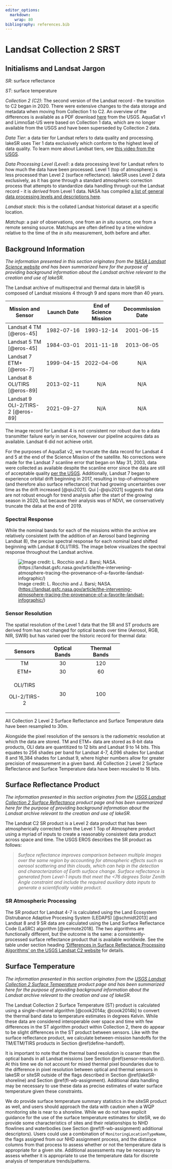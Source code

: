 ```yaml
---
editor_options:
  markdown:
    wrap: 80
bibliography: references.bib
---
```


# Landsat Collection 2 SRST {#LS-C2-SRST}

## Initialisms and Landsat Jargon

*SR*: surface reflectance

*ST*: surface temperature

*Collection 2 (C2)*: The second version of the Landsat record - the transition
to C2 began in 2020. There were extensive changes to the data storage and
metadata when moving from Collection 1 to C2. An overview of the differences is
available as a PDF download
[here](https://www.usgs.gov/media/files/landsat-collection-1-vs-collection-2-summary)
from the USGS. AquaSat v1 and LimnoSat-US were based on Collection 1 data, which
are no longer available from the USGS and have been superseded by Collection 2
data.

*Data Tier*: a data tier for Landsat refers to data quality and processing.
lakeSR uses Tier 1 data exclusively which conform to the highest level of data
quality. To learn more about Landsat tiers, see [this video from the
USGS](https://www.usgs.gov/media/videos/landsat-collections-what-are-tiers).

*Data Processing Level (Level)*: a data processing level for Landsat refers to
how much the data have been processed. Level 1 (top of atmosphere) is less
processed than Level 2 (surface reflectance). lakeSR uses Level 2 data
exclusively, as it has gone through a standard atmospheric correction process
that attempts to standardize data handling through out the Landsat record - it
is *derived* from Level 1 data. NASA has compiled [a list of general data
processing levels and descriptions
here](https://www.earthdata.nasa.gov/learn/earth-observation-data-basics/data-processing-levels).

*Landsat stack*: this is the collated Landsat historical dataset at a specific
location.

*Matchup*: a pair of observations, one from an *in situ* source, one from a
remote sensing source. Matchups are often defined by a time window relative to
the time of the *in situ* measurement, both before and after.

## Background Information {#valid-dates}

*The information presented in this section originates from the [NASA Landsat
Science website](https://landsat.gsfc.nasa.gov/) and has been summarized here
for the purpose of providing background information about the Landsat archive
relevant to the creation and use of lakeSR.*

The Landsat archive of multispectral and thermal data in lakeSR is composed of
Landsat missions 4 through 9 and spans more than 40 years.

+-------------------+-------------------+-------------------+-------------------+
| Mission and       | Launch Date       | End of Science    | Decommission Date |
| Sensor            |                   | Mission           |                   |
+===================+:=================:+:=================:+:=================:+
| Landsat 4 TM      | 1982-07-16        | 1993-12-14        | 2001-06-15        |
| [@eros-45]        |                   |                   |                   |
+-------------------+-------------------+-------------------+-------------------+
| Landsat 5 TM      | 1984-03-01        | 2011-11-18        | 2013-06-05        |
| [@eros-45]        |                   |                   |                   |
+-------------------+-------------------+-------------------+-------------------+
| Landsat 7 ETM+    | 1999-04-15        | 2022-04-06        | N/A               |
| [@eros-7]         |                   |                   |                   |
+-------------------+-------------------+-------------------+-------------------+
| Landsat 8         | 2013-02-11        | N/A               | N/A               |
| OLI/TIRS          |                   |                   |                   |
| [@eros-89]        |                   |                   |                   |
+-------------------+-------------------+-------------------+-------------------+
| Landsat 9         | 2021-09-27        | N/A               | N/A               |
| OLI-2/TIRS-2      |                   |                   |                   |
| [@eros-89]        |                   |                   |                   |
+-------------------+-------------------+-------------------+-------------------+

The image record for Landsat 4 is not consistent nor robust due to a data
transmitter failure early in service, however our pipeline acquires data as
available. Landsat 6 did not achieve orbit.

For the purposes of AquaSat v2, we truncate the data record for Landsat 4 and 5
at the end of the Science Mission of the satellite. No corrections were made for
the Landsat 7 scanline error that began on May 31, 2003, data were collected as
available despite the scanline error since the data are still of acceptable
quality [per the USGS](https://www.usgs.gov/faqs/what-landsat-7-etm-slc-data).
Additionally, Landsat 7 began to experience orbital drift beginning in 2017,
resulting in top-of-atmosphere (and therefore also surface reflectance) that had
growing uncertainties over time as the drift increased [@qiu2021]. Qui
[-@qiu2021] suggests that data are not robust enough for trend analysis after
the start of the growing season in 2020, but because their analysis was of NDVI,
we conservatively truncate the data at the end of 2019.

### Spectral Response

While the nominal bands for each of the missions within the archive are
relatively consistent (with the addition of an Aerosol band beginning Landsat
8), the precise spectral response for each nominal band shifted beginning with
Landsat 8 OLI/TIRS. The image below visualizes the spectral response throughout
the Landsat archive.

![Image credit: L. Rocchio and J. Barsi; NASA.
(<https://landsat.gsfc.nasa.gov/article/the-intervening-atmosphere-tracing-the-provenance-of-a-favorite-landsat-infographic/>)](images/Landsat-SpectralBands.png)

### Sensor Resolution {#sensor-resolution}

The spatial resolution of the Level 1 data that the SR and ST products are
derived from has not changed for optical bands over time (Aerosol, RGB, NIR,
SWIR) but has varied over the historic record for thermal data:

+----------------+----------------+----------------+
| Sensors        | Optical Bands  | Thermal Bands  |
+:==============:+:==============:+:==============:+
| TM             | 30             | 120            |
+----------------+----------------+----------------+
| ETM+           | 30             | 60             |
+----------------+----------------+----------------+
| OLI/TIRS       | 30             | 100            |
|                |                |                |
| OLI-2/TIRS-2   |                |                |
+----------------+----------------+----------------+

All Collection 2 Level 2 Surface Reflectance and Surface Temperature data have
been resampled to 30m.

Alongside the pixel resolution of the sensors is the radiometric resolution at
which the data are stored. TM and ETM+ data are stored as 8-bit data products,
OLI data are quantitized to 12 bits and Landsat 9 to 14 bits. This equates to
256 shades per band for Landsat 4-7, 4,096 shades for Landsat 8 and 16,384
shades for Landsat 9, where higher numbers allow for greater precision of
measurement in a given band. All Collection 2 Level 2 Surface Reflectance and
Surface Temperature data have been rescaled to 16 bits.

## Surface Reflectance Product

*The information presented in this section originates from the [USGS Landsat
Collection 2 Surface
Reflectance](https://www.usgs.gov/landsat-missions/landsat-surface-reflectance)
product page and has been summarized here for the purpose of providing
background information about the Landsat archive relevant to the creation and
use of lakeSR.*

The Landsat C2 SR product is a Level 2 data product that has been
atmospherically corrected from the Level 1 Top of Atmosphere product using a
myriad of inputs to create a reasonably consistent data product across space and
time. The USGS EROS describes the SR product as follows:

> *Surface reflectance improves comparison between multiple images over the same
> region by accounting for atmospheric effects such as aerosol scattering and
> thin clouds, which can help in the detection and characterization of Earth
> surface change. Surface reflectance is generated from Level-1 inputs that meet
> the \<76 degrees Solar Zenith Angle constraint and include the required
> auxiliary data inputs to generate a scientifically viable product.*

### SR Atmospheric Processing

The SR product for Landsat 4-7 is calculated using the Land Ecosystem
Distrubance Adaptive Procesing System (LEDAPS) [@schmidt2013] and Landsat 8 and
9 SR data are calculated using the Land Surface Reflectance Code (LaSRC)
algorithm [@vermote2018]. The two algorithms are functionally different, but the
outcome is the same: a consistently-processed surface reflectance product that
is available worldwide. See the table under section heading ['Differences in
Surface Reflectance Processing Algorithms' on the USGS Landsat C2
website](https://www.usgs.gov/landsat-missions/landsat-collection-2-surface-reflectance)
for details.

## Surface Temperature {#st-product}

*The information presented in this section originates from the [USGS Landsat
Collection 2 Surface
Temperature](https://www.usgs.gov/landsat-missions/landsat-collection-2-surface-temperature)
product page and has been summarized here for the purpose of providing
background information about the Landsat archive relevant to the creation and
use of lakeSR.*

The Landsat Collection 2 Surface Temperature (ST) product is calculated using a
single-channel algorithm [@cook2014a; @cook2014b] to convert the thermal band
data to temperature estimates in degrees Kelvin. While these data are considered
interoperable over space and time with few differences in the ST algorithm
product within Collection 2, there do appear to be slight differences in the ST
product between sensors. Like with the surface reflectance product, we calculate
between-mission handoffs for the TM/ETM/TIRS products in Section
\@ref(define-handoff).

It is important to note that the thermal band resolution is coarser than the
optical bands in all Landsat missions (see Section \@ref(sensor-resolution)). At
this time we do not account for mixed thermal pixel boundaries due to the
difference in pixel resolution between optical and thermal sensors in lakeSR or
siteSR outside of the flags described in Section \@ref(lakeSR-shoreline) and
Section \@ref(fl-wb-assignment). Additional data handling may be necessary to
use these data as precise estimates of water surface temperature given these
constraints.

We do provide surface temperature summary statistics in the siteSR product as
well, and users should approach the data with caution when a WQP monitoring site
is near to a shoreline. While we do not have explicit guidance for the use of
the surface temperature estimates for siteSR, we do provide some characteristics
of sites and their relationships to NHD flowlines and waterbodies (see Section
\@ref(fl-wb-assignment) additional descriptors). Users could use a combination
of `MonitoringLocationTypeName`, the flags assigned from our NHD assignment
process, and the distance columns from that process to assess whether or not the
temperature data is appropriate for a given site. Additional assessments may be
necessary to assess whether it is appropriate to use the temperature data for
discrete analysis of temperature trends/patterns.
